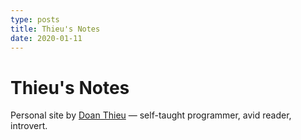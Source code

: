 ```yaml
---
type: posts
title: Thieu's Notes
date: 2020-01-11
---
```


# Thieu's Notes

Personal site by [Doan Thieu](https://github.com/Thieurom) — self-taught programmer, avid reader, introvert.
